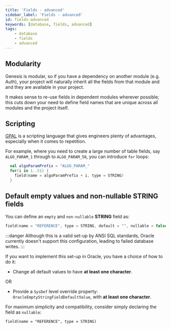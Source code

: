 ```yaml
---
title: 'Fields - advanced'
sidebar_label: 'Fields - advanced'
id: fields-advanced
keywords: [database, fields, advanced]
tags:
    - database
    - fields
    - advanced
---
```




## Modularity

Genesis is modular, so if you have a dependency on another module (e.g. Auth), your project will naturally inherit all the fields from that module and and they are available in your project. 

It makes sense to re-use fields in dependent modules wherever possible; this cuts down your need to define field names that are unique across all modules and the project itself.

## Scripting

[GPAL](../../../../getting-started/glossary/glossary/#gpal) is a scripting language that gives engineers plenty of advantages, especially when it comes to repetition. 

For example, where you need to create a large number of table fields, say `ALGO_PARAM_1` through to `ALGO_PARAM_50`, you can introduce `for` loops:

```kotlin
  val algoParamPrefix = "ALGO_PARAM_"
  for(i in 1..51) {
    field(name = algoParamPrefix + i, type = STRING)
  }
```

## Default empty values and non-nullable STRING fields

You can define an `empty` and `non-nullable` **STRING** field as:

```kotlin
field(name = "REFERENCE", type = STRING, default = "", nullable = false)
```

:::danger
Although this is a valid set-up by ANSI SQL standards, Oracle currently doesn't support this configuration, leading to failed database writes.
:::

If you want to implement this set-up in Oracle, you have a choice of how to do it:

- Change all default values to have **at least one character**.

OR
- Provide a `SysDef` level override property: `OracleEmptyStringFieldDefaultValue`, with **at least one character**.

For maximum simplicity and compatibility, consider simply declaring the field as `nullable`:

```
field(name = "REFERENCE", type = STRING)
```
